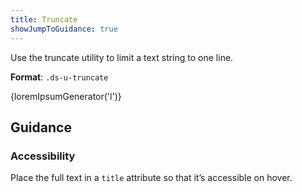 ```yaml
---
title: Truncate
showJumpToGuidance: true
---
```



Use the truncate utility to limit a text string to one line.

**Format**: `.ds-u-truncate`

<EmbeddedExample>
  <p class="ds-u-truncate ds-u-margin--0" title={loremIpsumGenerator('l')}>
    {loremIpsumGenerator('l')}
  </p>
</EmbeddedExample>

## Guidance

### Accessibility

Place the full text in a `title` attribute so that it’s accessible on hover.
